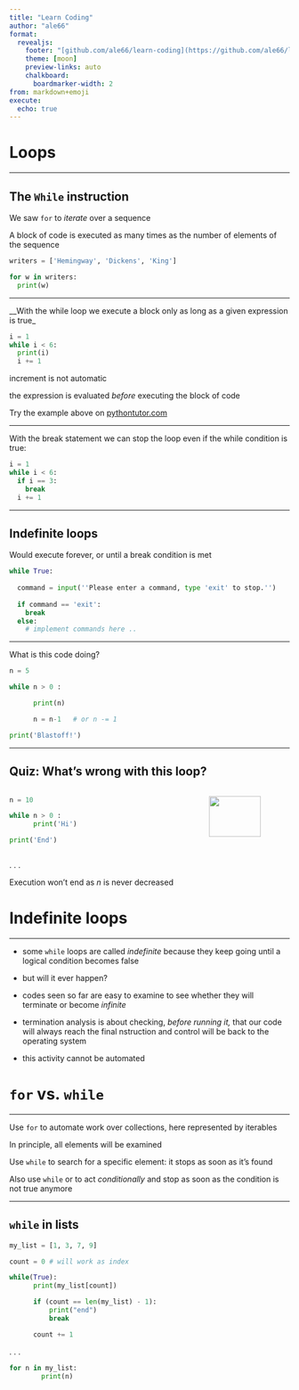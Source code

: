 ```yaml
---
title: "Learn Coding"
author: "ale66"
format: 
  revealjs:
    footer: "[github.com/ale66/learn-coding](https://github.com/ale66/learn-coding)&nbsp;&nbsp;&nbsp;"
    theme: [moon]
    preview-links: auto
    chalkboard: 
      boardmarker-width: 2
from: markdown+emoji
execute:
  echo: true
---
```


# Loops


---

## The ``While`` instruction

We saw ``for`` to *iterate* over a sequence

A block of code is executed as many times as the number of elements of the sequence

```python
writers = ['Hemingway', 'Dickens', 'King']

for w in writers:
  print(w)
```


---

__With the while loop we execute a block only as long as a given expression is true_ 

```python
i = 1
while i < 6:
  print(i)
  i += 1
``` 

increment is not automatic

the expression is evaluated *before* executing the block of code

Try the example above on [pythontutor.com](https://pythontutor.com/)


---


With the break statement we can stop the loop even if the while condition is true:

```python
i = 1
while i < 6:
  if i == 3:
    break
  i += 1
``` 


---

## Indefinite loops

Would execute forever, or until a break condition is met

```python
while True:
  
  command = input(''Please enter a command, type 'exit' to stop.'')
  
  if command == 'exit':
    break
  else:
    # implement commands here ..
``` 


---

What is this code doing?

```python
n = 5

while n > 0 :

      print(n)

      n = n-1   # or n -= 1

print('Blastoff!')
```

---

## Quiz: What's wrong with this loop?


:::: {.columns}

::: {.column width="70%"}
```python
n = 10

while n > 0 :
      print('Hi')

print('End')
```
:::

::: {.column width="30%"}
![](./imgs/timer.gif){width=80%}
:::

::::

. . .

Execution won't end as $n$ is never decreased


# Indefinite loops

---

- some `while` loops are called *indefinite* because they keep going until a logical condition becomes false

- but will it ever happen?
  
- codes seen so far are easy to examine to see whether they will terminate or become  *infinite*

- termination analysis is about checking, *before running it,* that our code will always reach the final nstruction and control will be back to the operating system

- this activity cannot be automated


# `for` vs. `while`

---

Use `for` to automate work over collections, here represented by iterables 

In principle, all elements will be examined

Use `while` to search for a specific element: it stops as soon as it's found

Also use `while` or to act *conditionally* and stop as soon as the condition is not true anymore


---

## ``while`` in lists

```python
my_list = [1, 3, 7, 9]

count = 0 # will work as index

while(True):
      print(my_list[count])

      if (count == len(my_list) - 1):
          print("end")
          break

      count += 1
```

. . .

```python
for n in my_list:
        print(n)
```

